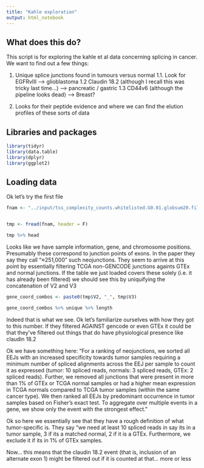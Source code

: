 ```yaml
---
title: "Kahle exploration"
output: html_notebook
---
```


## What does this do?

This script is for exploring the kahle et al data concerning splicing in cancer. We want  to find out a few things:

1) Unique splice junctions found in tumours versus normal
 1.1. Look for EGFRvIII --> glioblastoma
 1.2 Claudin 18.2 (although I recall this was tricky last time...) --> pancreatic / gastric
 1.3 CD44v6 (although the pipeline looks dead) --> Breast?
 
2) Looks for their peptide evidence and where we can find the elution profiles of these sorts of data

## Libraries and packages


```r

library(tidyr)
library(data.table)
library(dplyr)
library(ggplot2)

```


## Loading data


Ok let's try the first file

```r
fnam <- "../input/tss_complexity_counts.whitelisted.G0.01.globsum20.filtLib.conf3_neojunctions_corrected.tsv.gz"


tmp <- fread(fnam, header = F)

tmp %>% head

```

Looks like we have sample information, gene, and chromosome positions. Presumably these correspond to junction points of exons. In the paper they say they call "≈251,000" such neojunctions. They seem to arrive at this point by essentially filtering TCGA non-GENCODE junctions againts GTEx and normal junctions. If the table we just loaded covers these solely (i.e. it has already been filtered) we should see this by uniquifying the concatenation of V2 and V3

```r
gene_coord_combos <- paste0(tmp$V2, "_", tmp$V3)

gene_coord_combos %>% unique %>% length


```

Indeed that is what we see. Ok let's familiarize ourselves with how they got to this number. If they filtered AGAINST gencode or even GTEx it could be that they've filtered out things that do have physiological presence like claudin 18.2

Ok we have something here: "For a ranking of neojunctions, we sorted all EEJs with an increased specificity towards tumor samples requiring a minimum number of spliced alignments across the EEJ per sample to count it as expressed (tumor: 10 spliced reads, normals: 3 spliced reads, GTEx: 2 spliced reads). Further, we removed all junctions that were present in more than 1% of GTEx or TCGA normal samples or had a higher mean expression in TCGA normals compared to TCGA tumor samples (within the same cancer type). We then ranked all EEJs by predominant occurrence in tumor samples based on Fisher's exact test. To aggregate over multiple events in a gene, we show only the event with the strongest effect."


Ok so here we essentially see that they have a rough definition of what tumor-specific is. They say "we need at least 10 spliced reads in say its in a tumor sample, 3 if its a matched normal, 2 if it is a GTEx. Furthermore, we exclude it if its in 1% of GTEx samples.

Now... this means that the claudin 18.2 event (that is, inclusion of an alternate exon 1) might be filtered out if it is counted at that... more or less 